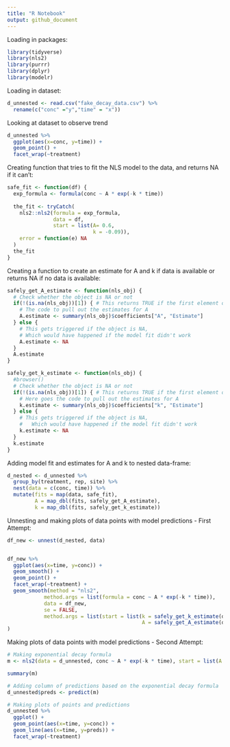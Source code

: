 ```yaml
---
title: "R Notebook"
output: github_document
---
```


Loading in packages:
```r
library(tidyverse)
library(nls2)
library(purrr)
library(dplyr)
library(modelr)
```

Loading in dataset:
```r
d_unnested <- read.csv("fake_decay_data.csv") %>%
  rename(c("conc" ="y","time" = "x"))
```

Looking at dataset to observe trend
```r
d_unnested %>%
  ggplot(aes(x=conc, y=time)) + 
  geom_point() +
  facet_wrap(~treatment)
```

Creating function that tries to fit the NLS model to the data, and returns NA if it can't:
```r
safe_fit <- function(df) {
  exp_formula <- formula(conc ~ A * exp(-k * time))
  
  the_fit <- tryCatch(
    nls2::nls2(formula = exp_formula,
               data = df,
               start = list(A= 0.6,
                            k = -0.09)),
    error = function(e) NA
  )
  the_fit
}
```

Creating a function to create an estimate for A and k if data is available or returns NA if no data is available:
```r
safely_get_A_estimate <- function(nls_obj) {
  # Check whether the object is NA or not
  if(!(is.na(nls_obj))[1]) { # This returns TRUE if the first element of the vector is not NA
    # The code to pull out the estimates for A
    A.estimate <- summary(nls_obj)$coefficients["A", "Estimate"]
  } else {
    # This gets triggered if the object is NA,
    # Which would have happened if the model fit didn't work
    A.estimate <- NA
  }
  A.estimate
}

safely_get_k_estimate <- function(nls_obj) {
  #browser()
  # Check whether the object is NA or not
  if(!(is.na(nls_obj))[1]) { # This returns TRUE if the first element of the vector is not NA
    # Here goes the code to pull out the estimates for A
    k.estimate <- summary(nls_obj)$coefficients["k", "Estimate"]
  } else {
    # This gets triggered if the object is NA,
    #   Which would have happened if the model fit didn't work
    k.estimate <- NA
  }
  k.estimate
}
```

Adding model fit and estimates for A and k to nested data-frame:
```r
d_nested <- d_unnested %>%
  group_by(treatment, rep, site) %>%
  nest(data = c(conc, time)) %>%
  mutate(fits = map(data, safe_fit),
         A = map_dbl(fits, safely_get_A_estimate),
         k = map_dbl(fits, safely_get_k_estimate))
```

Unnesting and making plots of data points with model predictions - First Attempt:
```r
df_new <- unnest(d_nested, data)


df_new %>%
  ggplot(aes(x=time, y=conc)) +
  geom_smooth() +
  geom_point() + 
  facet_wrap(~treatment) +
  geom_smooth(method = "nls2", 
            method.args = list(formula = conc ~ A * exp(-k * time)),
            data = df_new,
            se = FALSE,
            method.args = list(start = list(k = safely_get_k_estimate(d_nested$fits), 
                                            A = safely_get_A_estimate(d_nested$fits)))
)
```

Making plots of data points with model predictions - Second Attempt:
```r
# Making exponential decay formula
m <- nls2(data = d_unnested, conc ~ A * exp(-k * time), start = list(A = 0.6, k = -0.09))

summary(m)

# Adding column of predictions based on the exponential decay formula
d_unnested$preds <- predict(m)

# Making plots of points and predictions 
d_unnested %>%
  ggplot() +
  geom_point(aes(x=time, y=conc)) + 
  geom_line(aes(x=time, y=preds)) +
  facet_wrap(~treatment)
```

